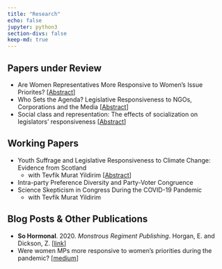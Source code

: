 ```yaml
---
title: "Research"
echo: false
jupyter: python3
section-divs: false
keep-md: true
---
```

<html>
    <style>
        body {
            margin: 20px;
            text-align:left;
        }
        article{
            padding-top: 75px;
            display: inline-block;
        }
          
        p {
            text-align: justify;
            font-size: 22px;
        }
    </style>
</head>
</body>
</html>
 
## Papers under Review


* Are Women Representatives More Responsive to Women’s Issue Priorites? [[Abstract](https://github.com/z-dickson/home/raw/main/assets/des_rep_abstract.pdf)]
* Who Sets the Agenda? Legislative Responsiveness to NGOs, Corporations and the Media [[Abstract](https://github.com/z-dickson/home/blob/main/assets/who_leads_abstract.pdf)] 
* Social class and representation: The effects of socialization on legislators’ responsiveness [[Abstract](https://github.com/z-dickson/home/blob/main/assets/social_class_education_abstract.pdf)]



## Working Papers
- Youth Suffrage and Legislative Responsiveness to Climate Change: Evidence from Scotland 
    - with Tevfik Murat Yildirim 
    [[Abstract](https://github.com/z-dickson/home/blob/main/assets/youth_scotland_abstract.pdf)]
- Intra-party Preference Diversity and Party-Voter Congruence
- Science Skepticism in Congress During the COVID-19 Pandemic
    - with Tevfik Murat Yildirim 

    

## Blog Posts & Other Publications


-  **So Hormonal**. 2020. _Monstrous Regiment Publishing_. Horgan, E. and Dickson, Z. 
  [[link](https://www.monstrous-regiment.com/shop/so-hormonal-essays-about-our-hormones)]
- Were women MPs more responsive to women's priorities during the pandemic? [[medium](https://medium.com/@zachdickson94/
were-women-mps-more-responsive-to-womens-priorities-during-the-pandemic-d62e4873d80b)]









































































